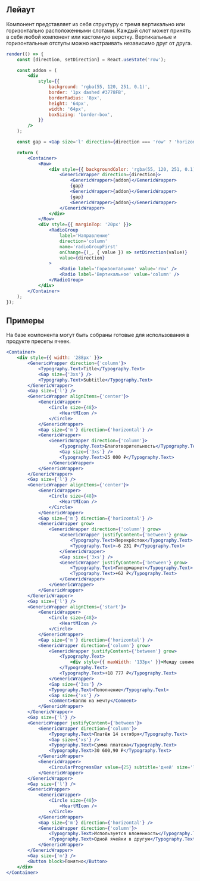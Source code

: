 
## Лейаут

Компонент представляет из себя структуру с тремя вертикально или горизонтально расположенными слотами. Каждый слот может принять в себя любой компонент или кастомную верстку. Вертикальные и горизонтальные отступы можно настраивать независимо друг от друга.

```jsx live
render(() => {
    const [direction, setDirection] = React.useState('row');

    const addon = (
        <div
            style={{
                background: 'rgba(55, 120, 251, 0.1)',
                border: '1px dashed #3778FB',
                borderRadius: '8px',
                height: '64px',
                width: '64px',
                boxSizing: 'border-box',
            }}
        />
    );

    const gap = <Gap size='l' direction={direction === 'row' ? 'horizontal' : 'vertical'} />;

    return (
        <Container>
            <Row>
                <div style={{ backgroundColor: 'rgba(55, 120, 251, 0.1)', padding: '16px' }}>
                    <GenericWrapper direction={direction}>
                        <GenericWrapper>{addon}</GenericWrapper>
                        {gap}
                        <GenericWrapper>{addon}</GenericWrapper>
                        {gap}
                        <GenericWrapper>{addon}</GenericWrapper>
                    </GenericWrapper>
                </div>
            </Row>
            <div style={{ marginTop: '20px' }}>
                <RadioGroup
                    label='Направление'
                    direction='column'
                    name='radioGroupFirst'
                    onChange={(_, { value }) => setDirection(value)}
                    value={direction}
                >
                    <Radio label='Горизонтальное' value='row' />
                    <Radio label='Вертикальное' value='column' />
                </RadioGroup>
            </div>
        </Container>
    );
});
```

## Примеры

На базе компонента могут быть собраны готовые для использования в продукте пресеты ячеек.

```jsx live
<Container>
    <div style={{ width: '288px' }}>
        <GenericWrapper direction={'column'}>
            <Typography.Text>Title</Typography.Text>
            <Gap size={'3xs'} />
            <Typography.Text>Subtitle</Typography.Text>
        </GenericWrapper>
        <Gap size={'l'} />
        <GenericWrapper alignItems={'center'}>
            <GenericWrapper>
                <Circle size={48}>
                    <HeartMIcon />
                </Circle>
            </GenericWrapper>
            <Gap size={'m'} direction={'horizontal'} />
            <GenericWrapper>
                <GenericWrapper direction={'column'}>
                    <Typography.Text>Благотворительность</Typography.Text>
                    <Gap size={'3xs'} />
                    <Typography.Text>25 000 ₽</Typography.Text>
                </GenericWrapper>
            </GenericWrapper>
        </GenericWrapper>
        <Gap size={'l'} />
        <GenericWrapper alignItems={'center'}>
            <GenericWrapper>
                <Circle size={48}>
                    <HeartMIcon />
                </Circle>
            </GenericWrapper>
            <Gap size={'m'} direction={'horizontal'} />
            <GenericWrapper grow>
                <GenericWrapper direction={'column'} grow>
                    <GenericWrapper justifyContent={'between'} grow>
                        <Typography.Text>Перекрёсток</Typography.Text>
                        <Typography.Text>−6 231 ₽</Typography.Text>
                    </GenericWrapper>
                    <Gap size={'3xs'} />
                    <GenericWrapper justifyContent={'between'} grow>
                        <Typography.Text>Гипермаркет</Typography.Text>
                        <Typography.Text>+62 ₽</Typography.Text>
                    </GenericWrapper>
                </GenericWrapper>
            </GenericWrapper>
        </GenericWrapper>
        <Gap size={'l'} />
        <GenericWrapper alignItems={'start'}>
            <GenericWrapper>
                <Circle size={48}>
                    <HeartMIcon />
                </Circle>
            </GenericWrapper>
            <Gap size={'m'} direction={'horizontal'} />
            <GenericWrapper direction={'column'} grow>
                <GenericWrapper justifyContent={'between'} grow>
                    <Typography.Text>
                        <div style={{ maxWidth: '133px' }}>Между своими счетами</div>
                    </Typography.Text>
                    <Typography.Text>+18 777 ₽</Typography.Text>
                </GenericWrapper>
                <Gap size={'3xs'} />
                <Typography.Text>Пополнение</Typography.Text>
                <Gap size={'xs'} />
                <Comment>Коплю на мечту</Comment>
            </GenericWrapper>
        </GenericWrapper>
        <Gap size={'l'} />
        <GenericWrapper justifyContent={'between'}>
            <GenericWrapper direction={'column'}>
                <Typography.Text>Платёж 14 октября</Typography.Text>
                <Gap size={'xs'} />
                <Typography.Text>Сумма платежа</Typography.Text>
                <Typography.Text>30 600,90 ₽</Typography.Text>
            </GenericWrapper>
            <GenericWrapper>
                <CircularProgressBar value={25} subtitle='дней' size='l' />
            </GenericWrapper>
        </GenericWrapper>
        <Gap size={'l'} />
        <GenericWrapper>
            <GenericWrapper>
                <Circle size={48}>
                    <HeartMIcon />
                </Circle>
            </GenericWrapper>
            <Gap size={'m'} direction={'horizontal'} />
            <GenericWrapper direction={'column'}>
                <Typography.Text>Используется вложенность</Typography.Text>
                <Typography.Text>Одной ячейки в другую</Typography.Text>
            </GenericWrapper>
        </GenericWrapper>
        <Gap size={'m'} />
        <Button block>Понятно</Button>
    </div>
</Container>
```
